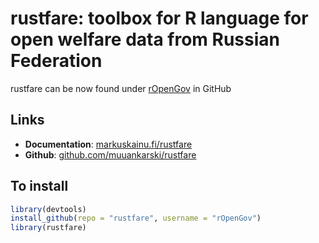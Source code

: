 # rustfare: toolbox for R language for open welfare data from Russian Federation

rustfare can be now found under [rOpenGov](https://github.com/rOpenGov/)  in GitHub

## Links

- **Documentation**: [markuskainu.fi/rustfare](http://markuskainu.fi/rustfare)
- **Github**: [github.com/muuankarski/rustfare](https://github.com/rOpenGov/rustfare)

## To install

```r
library(devtools)
install_github(repo = "rustfare", username = "rOpenGov")
library(rustfare)
```



